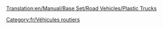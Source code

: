 [[Translation:en/Manual/Base Set/Road Vehicles/Plastic Trucks]]

{{fr/Vehicule routier|nom      = Camion de plastique MightyMover
  |img      = MightyMover_plastic.png
  |prix     = 4 798£ (9 596$)
  |vitesse  = 48 km/h (30 mph)
  |annualite= 421£ (842$)
  |design   = 1935
  |vie      = 15
  |capacite = 17000 litres de plastique
}}
{{fr/Vehicule routier|nom      = Camion de plastique Powernaught
  |img      = Powernaught_plastic.png
  |prix     = 6 029£ (12 058$)
  |vitesse  = 88 km/h (55 mph)
  |annualite= 787£ (1 574$)
  |design   = 1977
  |vie      = 15
  |capacite = 19000 litres de plastique
}}
{{fr/Vehicule routier|nom      = Camion de plastique Wizzowow
  |img      = Wizzowow_plastic.png
  |prix     = 6 439£ (12 878$)
  |vitesse  = 112 km/h (70 mph)
  |annualite= 1 125£ (2 250$)
  |design   = 2011
  |vie      = 15
  |capacite = 22000 litres de plastique
}}


[[Category:fr/Véhicules routiers]]